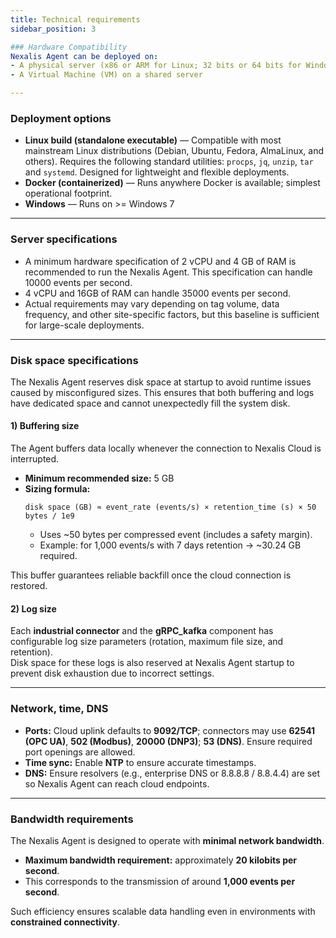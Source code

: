 ```yaml
---
title: Technical requirements
sidebar_position: 3

### Hardware Compatibility
Nexalis Agent can be deployed on:
- A physical server (x86 or ARM for Linux; 32 bits or 64 bits for Windows)
- A Virtual Machine (VM) on a shared server

---
```


### Deployment options
- **Linux build (standalone executable)** — Compatible with most mainstream Linux distributions (Debian, Ubuntu, Fedora, AlmaLinux, and others). Requires the following standard utilities: `procps`, `jq`, `unzip`, `tar` and `systemd`. Designed for lightweight and flexible deployments.
- **Docker (containerized)** — Runs anywhere Docker is available; simplest operational footprint.
- **Windows**  — Runs on >= Windows 7

---

### Server specifications
- A minimum hardware specification of 2 vCPU and 4 GB of RAM is recommended to run the Nexalis Agent. This specification can handle 10000 events per second. 
- 4 vCPU and 16GB of RAM can handle 35000 events per second.
- Actual requirements may vary depending on tag volume, data frequency, and other site-specific factors, but this baseline is sufficient for large-scale deployments.

---

### Disk space specifications

The Nexalis Agent reserves disk space at startup to avoid runtime issues caused by misconfigured sizes. This ensures that both buffering and logs have dedicated space and cannot unexpectedly fill the system disk.

#### 1) Buffering size
The Agent buffers data locally whenever the connection to Nexalis Cloud is interrupted.  

- **Minimum recommended size:** 5 GB  
- **Sizing formula:**  
  ```
  disk space (GB) ≈ event_rate (events/s) × retention_time (s) × 50 bytes / 1e9
  ```
  - Uses ~50 bytes per compressed event (includes a safety margin).  
  - Example: for 1,000 events/s with 7 days retention → ~30.24 GB required.  

This buffer guarantees reliable backfill once the cloud connection is restored.

#### 2) Log size
Each **industrial connector** and the **gRPC_kafka** component has configurable log size parameters (rotation, maximum file size, and retention).  
Disk space for these logs is also reserved at Nexalis Agent startup to prevent disk exhaustion due to incorrect settings.

---

### Network, time, DNS
- **Ports:** Cloud uplink defaults to **9092/TCP**; connectors may use **62541 (OPC UA)**, **502 (Modbus)**, **20000 (DNP3)**; **53 (DNS)**. Ensure required port openings are allowed.
- **Time sync:** Enable **NTP** to ensure accurate timestamps.
- **DNS:** Ensure resolvers (e.g., enterprise DNS or 8.8.8.8 / 8.8.4.4) are set so Nexalis Agent can reach cloud endpoints.

---

### Bandwidth requirements

The Nexalis Agent is designed to operate with **minimal network bandwidth**.  

- **Maximum bandwidth requirement:** approximately **20 kilobits per second**.  
- This corresponds to the transmission of around **1,000 events per second**.  

Such efficiency ensures scalable data handling even in environments with **constrained connectivity**.
